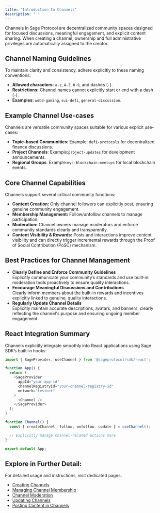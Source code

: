 ```yaml
---
title: "Introduction to Channels"
description: " "
---
```


Channels in Sage Protocol are decentralized community spaces designed for focused discussions, meaningful engagement, and explicit content sharing. When creating a channel, ownership and full administrative privileges are automatically assigned to the creator.

## Channel Naming Guidelines

To maintain clarity and consistency, adhere explicitly to these naming conventions:

- **Allowed characters:** `a-z`, `A-Z`, `0-9`, and dashes (`-`).
- **Restrictions:** Channel names cannot explicitly start or end with a dash (`-`).
- **Examples:** `web3-gaming`, `sui-defi`, `general-discussion`.

## Example Channel Use-cases

Channels are versatile community spaces suitable for various explicit use-cases:

- **Topic-based Communities**: Example: `defi-protocols` for decentralized finance discussions.
- **Project Channels**: Example:`project-updates` for development announcements.
- **Regional Groups**: Example:`nyc-blockchain-meetups` for local blockchain events.

## Core Channel Capabilities

Channels support several critical community functions:

- **Content Creation:** Only channel followers can explicitly post, ensuring genuine community engagement.
- **Membership Management:** Follow/unfollow channels to manage participation.
- **Moderation:** Channel owners manage moderators and enforce community standards clearly and transparently.
- **Content Visibility & Rewards:** Posts and interactions improve content visibility and can directly trigger incremental rewards through the Proof of Social Contribution (PoSC) mechanism.

## Best Practices for Channel Management

- **Clearly Define and Enforce Community Guidelines**\
  Explicitly communicate your community’s standards and use built-in moderation tools proactively to ensure quality interactions.
- **Encourage Meaningful Discussions and Contributions**\
  Clearly inform members about the built-in rewards and incentives explicitly linked to genuine, quality interactions.
- **Regularly Update Channel Details**\
  Explicitly maintain accurate descriptions, avatars, and banners, clearly reflecting the channel's purpose and ensuring ongoing member engagement.

## React Integration Summary

Channels explicitly integrate smoothly into React applications using Sage SDK’s built-in hooks:

```typescript
import { SageProvider, useChannel } from '@sageprotocol/sdk/react';

function App() {
  return (
    <SageProvider
      appId="your-app-id"
      channelRegistryId="your-channel-registry-id"
      network="testnet"
    >
      <Channel />
    </SageProvider>
  );
}

function Channel() {
  const { createChannel, follow, unfollow, update } = useChannel();

  // Explicitly manage channel-related actions here
}

export default App;
```

## Explore in Further Detail:

For detailed usage and instructions, visit dedicated pages:

- [Creating Channels](#)
- [Managing Channel Membership](#)
- [Channel Moderation](#)
- [Updating Channels](#)
- [Posting Content in Channels](#)